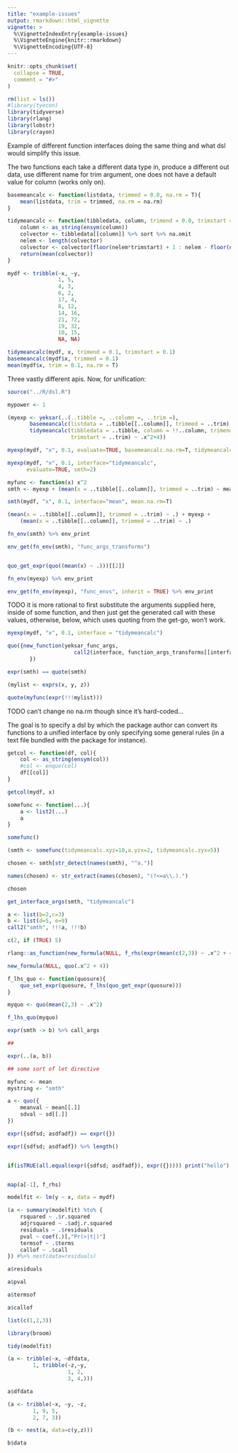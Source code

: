 ```yaml
---
title: "example-issues"
output: rmarkdown::html_vignette
vignette: >
  %\VignetteIndexEntry{example-issues}
  %\VignetteEngine{knitr::rmarkdown}
  %\VignetteEncoding{UTF-8}
---
```


```r
knitr::opts_chunk$set(
  collapse = TRUE,
  comment = "#>"
)
```

```r
rm(list = ls())
#library(tyecon)
library(tidyverse)
library(rlang)
library(lobstr)
library(crayon)
```

Example of different function interfaces doing the same thing and what dsl would simplify this issue.

The two functions each take a different data type in, produce a different out data, use different name for trim argument, one does not have a default value for column (works only on).

```r
basemeancalc <- function(listdata, trimmed = 0.0, na.rm = T){
    mean(listdata, trim = trimmed, na.rm = na.rm)
}

tidymeancalc <- function(tibbledata, column, trimend = 0.0, trimstart = 0.0){
    column <- as_string(ensym(column))
    colvector <- tibbledata[[column]] %>% sort %>% na.omit
    nelem <- length(colvector)
    colvector <- colvector[floor(nelem*trimstart) + 1 : nelem - floor(nelem*trimend)]
    return(mean(colvector))
}

mydf <- tribble(~x, ~y,
                1, 5,
                4, 3,
                6, 2,
                17, 4,
                8, 12,
                14, 16,
                21, 72,
                19, 32,
                10, 15,
                NA, NA)

tidymeancalc(mydf, x, trimend = 0.1, trimstart = 0.1)
basemeancalc(mydf$x, trimmed = 0.1)
mean(mydf$x, trim = 0.1, na.rm = T)
```

Three vastly different apis. Now, for unification:


```r
source("../R/dsl.R")
```

```r
mypower <- 1

(myexp <- yeksar(..(..tibble =, ..column =, ..trim =), 
       basemeancalc(listdata = ..tibble[[..column]], trimmed = ..trim) ~ .^mypower+9,
       tidymeancalc(tibbledata = ..tibble, column = !!..column, trimend = ..trim, 
                    trimstart = ..trim) ~ .x^2+4))

myexp(mydf, "x", 0.1, evaluate=TRUE, basemeancalc.na.rm=T, tidymeancalc.smth=F)

myexp(mydf, "x", 0.1, interface="tidymeancalc",
      evaluate=TRUE, smth=2)

myfunc <- function(x) x^2
smth <- myexp + (mean(x = ..tibble[[..column]], trimmed = ..trim) ~ mean)

smth(mydf, "x", 0.1, interface="mean", mean.na.rm=T)

(mean(x = ..tibble[[..column]], trimmed = ..trim) ~ .) + myexp +
    (mean(x = ..tibble[[..column]], trimmed = ..trim) ~ .)

fn_env(smth) %>% env_print

env_get(fn_env(smth), "func_args_transforms")


quo_get_expr(quo((mean(x) ~ .)))[[2]] 

fn_env(myexp) %>% env_print

env_get(fn_env(myexp), "func_envs", inherit = TRUE) %>% env_print
```
TODO it is more rational to first substitute the arguments supplied here, inside of some function, and then just get the generated call with these values, otherwise, below, which uses quoting from the get-go, won't work.

```r
myexp(mydf, "x", 0.1, interface = "tidymeancalc")

quo({new_function(yeksar_func_args,
                     call2(interface, function_args_transforms[[interface]]));
       })

expr(smth) == quote(smth)

(mylist <- exprs(x, y, z))

quote(myfunc(expr(!!!mylist)))
```

TODO can't change no na.rm though since it's hard-coded...

The goal is to specify a dsl by which the package author can convert its functions to a unified interface by only specifying some general rules (in a text file bundled with the package for instance).

```r
getcol <- function(df, col){
    col <- as_string(ensym(col))
    #col <- enquo(col)
    df[[col]]
}

getcol(mydf, x)

somefunc <- function(...){
    a <- list2(...)
    a
}

somefunc()

(smth <- somefunc(tidymeancalc.xyz=10,a.yzx=2, tidymeancalc.zyx=5))

chosen <- smth[str_detect(names(smth), "^a.")]

names(chosen) <- str_extract(names(chosen), "(?<=a\\.).")

chosen

get_interface_args(smth, "tidymeancalc")

a <- list(b=2,c=3)
b <- list(d=5, e=9)
call2("smth", !!!a, !!!b)

c(2, if (TRUE) 5)
```

```r
rlang::as_function(new_formula(NULL, f_rhs(expr(mean(c(2,3)) ~ .x^2 + 4))))

new_formula(NULL, quo(.x^2 + 4))

f_lhs_quo <- function(quosure){
    quo_set_expr(quosure, f_lhs(quo_get_expr(quosure)))
}

myquo <- quo(mean(2,3) ~ .x^2)

f_lhs_quo(myquo)

expr(smth -> b) %>% call_args

##

expr(..(a, b))

## some sort of let directive

myfunc <- mean
mystring <- "smth"

a <- quo({
    meanval ~ mean[[.]]
    sdval ~ sd[[.]]
})
```

```r

expr({sdfsd; asdfadf}) == expr({})

expr({sdfsd; asdfadf}) %>% length()


if(isTRUE(all.equal(expr({sdfsd; asdfadf}), expr({})))) print("hello")


map(a[-1], f_rhs)
```


```{r`}
modelfit <- lm(y ~ x, data = mydf)

(a <- summary(modelfit) %to% {
    rsquared ~ .$r.squared
    adjrsquared ~ .$adj.r.squared
    residuals ~ .$residuals
    pval ~ coef(.)[,"Pr(>|t|)"]
    termsof ~ .$terms
    callof ~ .$call
}) #%>% nest(data=residuals)

a$residuals

a$pval

a$termsof

a$callof

list(c(1,2,3))

library(broom)

tidy(modelfit)

(a <- tribble(~x, ~dfdata,
        1, tribble(~z,~y,
                   1, 2,
                   3, 4,)))

a$dfdata

(a <- tribble(~x, ~y, ~z,
        1, 9, 5,
        2, 7, 3))

(b <- nest(a, data=c(y,z)))

b$data
```

